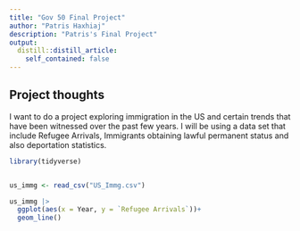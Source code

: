 ```yaml
---
title: "Gov 50 Final Project"
author: "Patris Haxhiaj"
description: "Patris's Final Project"
output:
  distill::distill_article:
    self_contained: false
---
```




## Project thoughts

I want to do a project exploring immigration in the US and certain trends that have been witnessed over the past few years. I will be using a data set that include Refugee Arrivals, Immigrants obtaining lawful permanent status and also deportation statistics.  

```r
library(tidyverse)


us_immg <- read_csv("US_Immg.csv")

us_immg |>
  ggplot(aes(x = Year, y = `Refugee Arrivals`))+
  geom_line()
```


